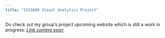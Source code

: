 ```yaml
---
title: "ISSS608 Visual Analytics Project"
---
```


Do check out my group's project upcoming website which is still a work in progress: [*Link coming soon*]{.underline}
